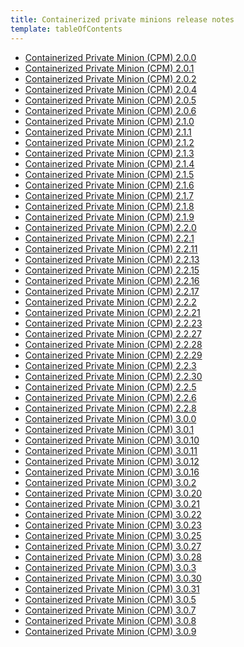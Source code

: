 ```yaml
---
title: Containerized private minions release notes
template: tableOfContents
---
```


* [Containerized Private Minion (CPM) 2.0.0](/docs/release-notes/synthetics-release-notes/containerized-private-minions-release-notes/containerized-private-minion-cpm-200)
* [Containerized Private Minion (CPM) 2.0.1](/docs/release-notes/synthetics-release-notes/containerized-private-minions-release-notes/containerized-private-minion-cpm-201)
* [Containerized Private Minion (CPM) 2.0.2](/docs/release-notes/synthetics-release-notes/containerized-private-minions-release-notes/containerized-private-minion-cpm-202)
* [Containerized Private Minion (CPM) 2.0.4](/docs/release-notes/synthetics-release-notes/containerized-private-minions-release-notes/containerized-private-minion-cpm-204)
* [Containerized Private Minion (CPM) 2.0.5](/docs/release-notes/synthetics-release-notes/containerized-private-minions-release-notes/containerized-private-minion-cpm-205)
* [Containerized Private Minion (CPM) 2.0.6](/docs/release-notes/synthetics-release-notes/containerized-private-minions-release-notes/containerized-private-minion-cpm-206)
* [Containerized Private Minion (CPM) 2.1.0](/docs/release-notes/synthetics-release-notes/containerized-private-minions-release-notes/containerized-private-minion-cpm-210)
* [Containerized Private Minion (CPM) 2.1.1](/docs/release-notes/synthetics-release-notes/containerized-private-minions-release-notes/containerized-private-minion-cpm-211)
* [Containerized Private Minion (CPM) 2.1.2](/docs/release-notes/synthetics-release-notes/containerized-private-minions-release-notes/containerized-private-minion-cpm-212)
* [Containerized Private Minion (CPM) 2.1.3](/docs/release-notes/synthetics-release-notes/containerized-private-minions-release-notes/containerized-private-minion-cpm-213)
* [Containerized Private Minion (CPM) 2.1.4](/docs/release-notes/synthetics-release-notes/containerized-private-minions-release-notes/containerized-private-minion-cpm-214)
* [Containerized Private Minion (CPM) 2.1.5](/docs/release-notes/synthetics-release-notes/containerized-private-minions-release-notes/containerized-private-minion-cpm-215)
* [Containerized Private Minion (CPM) 2.1.6](/docs/release-notes/synthetics-release-notes/containerized-private-minions-release-notes/containerized-private-minion-cpm-216)
* [Containerized Private Minion (CPM) 2.1.7](/docs/release-notes/synthetics-release-notes/containerized-private-minions-release-notes/containerized-private-minion-cpm-217)
* [Containerized Private Minion (CPM) 2.1.8](/docs/release-notes/synthetics-release-notes/containerized-private-minions-release-notes/containerized-private-minion-cpm-218)
* [Containerized Private Minion (CPM) 2.1.9](/docs/release-notes/synthetics-release-notes/containerized-private-minions-release-notes/containerized-private-minion-cpm-219)
* [Containerized Private Minion (CPM) 2.2.0](/docs/release-notes/synthetics-release-notes/containerized-private-minions-release-notes/containerized-private-minion-cpm-220)
* [Containerized Private Minion (CPM) 2.2.1](/docs/release-notes/synthetics-release-notes/containerized-private-minions-release-notes/containerized-private-minion-cpm-221)
* [Containerized Private Minion (CPM) 2.2.11](/docs/release-notes/synthetics-release-notes/containerized-private-minions-release-notes/containerized-private-minion-cpm-2211)
* [Containerized Private Minion (CPM) 2.2.13](/docs/release-notes/synthetics-release-notes/containerized-private-minions-release-notes/containerized-private-minion-cpm-2213)
* [Containerized Private Minion (CPM) 2.2.15](/docs/release-notes/synthetics-release-notes/containerized-private-minions-release-notes/containerized-private-minion-cpm-2215)
* [Containerized Private Minion (CPM) 2.2.16](/docs/release-notes/synthetics-release-notes/containerized-private-minions-release-notes/containerized-private-minion-cpm-2216)
* [Containerized Private Minion (CPM) 2.2.17](/docs/release-notes/synthetics-release-notes/containerized-private-minions-release-notes/containerized-private-minion-cpm-2217)
* [Containerized Private Minion (CPM) 2.2.2](/docs/release-notes/synthetics-release-notes/containerized-private-minions-release-notes/containerized-private-minion-cpm-222)
* [Containerized Private Minion (CPM) 2.2.21](/docs/release-notes/synthetics-release-notes/containerized-private-minions-release-notes/containerized-private-minion-cpm-2221)
* [Containerized Private Minion (CPM) 2.2.23](/docs/release-notes/synthetics-release-notes/containerized-private-minions-release-notes/containerized-private-minion-cpm-2223)
* [Containerized Private Minion (CPM) 2.2.27](/docs/release-notes/synthetics-release-notes/containerized-private-minions-release-notes/containerized-private-minion-cpm-2227)
* [Containerized Private Minion (CPM) 2.2.28](/docs/release-notes/synthetics-release-notes/containerized-private-minions-release-notes/containerized-private-minion-cpm-2228)
* [Containerized Private Minion (CPM) 2.2.29](/docs/release-notes/synthetics-release-notes/containerized-private-minions-release-notes/containerized-private-minion-cpm-2229)
* [Containerized Private Minion (CPM) 2.2.3](/docs/release-notes/synthetics-release-notes/containerized-private-minions-release-notes/containerized-private-minion-cpm-223)
* [Containerized Private Minion (CPM) 2.2.30](/docs/release-notes/synthetics-release-notes/containerized-private-minions-release-notes/containerized-private-minion-cpm-2230)
* [Containerized Private Minion (CPM) 2.2.5](/docs/release-notes/synthetics-release-notes/containerized-private-minions-release-notes/containerized-private-minion-cpm-225)
* [Containerized Private Minion (CPM) 2.2.6](/docs/release-notes/synthetics-release-notes/containerized-private-minions-release-notes/containerized-private-minion-cpm-226)
* [Containerized Private Minion (CPM) 2.2.8](/docs/release-notes/synthetics-release-notes/containerized-private-minions-release-notes/containerized-private-minion-cpm-228)
* [Containerized Private Minion (CPM) 3.0.0](/docs/release-notes/synthetics-release-notes/containerized-private-minions-release-notes/containerized-private-minion-cpm-300)
* [Containerized Private Minion (CPM) 3.0.1](/docs/release-notes/synthetics-release-notes/containerized-private-minions-release-notes/containerized-private-minion-cpm-301)
* [Containerized Private Minion (CPM) 3.0.10](/docs/release-notes/synthetics-release-notes/containerized-private-minions-release-notes/containerized-private-minion-cpm-3010)
* [Containerized Private Minion (CPM) 3.0.11](/docs/release-notes/synthetics-release-notes/containerized-private-minions-release-notes/containerized-private-minion-cpm-3011)
* [Containerized Private Minion (CPM) 3.0.12](/docs/release-notes/synthetics-release-notes/containerized-private-minions-release-notes/containerized-private-minion-cpm-3012)
* [Containerized Private Minion (CPM) 3.0.16](/docs/release-notes/synthetics-release-notes/containerized-private-minions-release-notes/containerized-private-minion-cpm-3016)
* [Containerized Private Minion (CPM) 3.0.2](/docs/release-notes/synthetics-release-notes/containerized-private-minions-release-notes/containerized-private-minion-cpm-302)
* [Containerized Private Minion (CPM) 3.0.20](/docs/release-notes/synthetics-release-notes/containerized-private-minions-release-notes/containerized-private-minion-cpm-3020)
* [Containerized Private Minion (CPM) 3.0.21](/docs/release-notes/synthetics-release-notes/containerized-private-minions-release-notes/containerized-private-minion-cpm-3021)
* [Containerized Private Minion (CPM) 3.0.22](/docs/release-notes/synthetics-release-notes/containerized-private-minions-release-notes/containerized-private-minion-cpm-3022)
* [Containerized Private Minion (CPM) 3.0.23](/docs/release-notes/synthetics-release-notes/containerized-private-minions-release-notes/containerized-private-minion-cpm-3023)
* [Containerized Private Minion (CPM) 3.0.25](/docs/release-notes/synthetics-release-notes/containerized-private-minions-release-notes/containerized-private-minion-cpm-3025)
* [Containerized Private Minion (CPM) 3.0.27](/docs/release-notes/synthetics-release-notes/containerized-private-minions-release-notes/containerized-private-minion-cpm-3027)
* [Containerized Private Minion (CPM) 3.0.28](/docs/release-notes/synthetics-release-notes/containerized-private-minions-release-notes/containerized-private-minion-cpm-3028)
* [Containerized Private Minion (CPM) 3.0.3](/docs/release-notes/synthetics-release-notes/containerized-private-minions-release-notes/containerized-private-minion-cpm-303)
* [Containerized Private Minion (CPM) 3.0.30](/docs/release-notes/synthetics-release-notes/containerized-private-minions-release-notes/containerized-private-minion-cpm-3030)
* [Containerized Private Minion (CPM) 3.0.31](/docs/release-notes/synthetics-release-notes/containerized-private-minions-release-notes/containerized-private-minion-cpm-3031)
* [Containerized Private Minion (CPM) 3.0.5](/docs/release-notes/synthetics-release-notes/containerized-private-minions-release-notes/containerized-private-minion-cpm-305)
* [Containerized Private Minion (CPM) 3.0.7](/docs/release-notes/synthetics-release-notes/containerized-private-minions-release-notes/containerized-private-minion-cpm-307)
* [Containerized Private Minion (CPM) 3.0.8](/docs/release-notes/synthetics-release-notes/containerized-private-minions-release-notes/containerized-private-minion-cpm-308)
* [Containerized Private Minion (CPM) 3.0.9](/docs/release-notes/synthetics-release-notes/containerized-private-minions-release-notes/containerized-private-minion-cpm-309)
